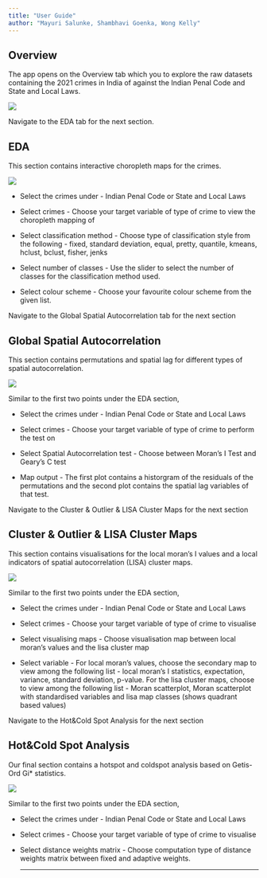 ```yaml
---
title: "User Guide"
author: "Mayuri Salunke, Shambhavi Goenka, Wong Kelly"
---
```


## Overview

The app opens on the Overview tab which you to explore the raw datasets containing the 2021 crimes in India of against the Indian Penal Code and State and Local Laws.

![](images/Screenshot%202023-04-16%20at%208.57.03%20PM.png)

Navigate to the EDA tab for the next section.

## EDA

This section contains interactive choropleth maps for the crimes.

![](images/Screenshot%202023-04-16%20at%208.58.21%20PM.png)

-   Select the crimes under - Indian Penal Code or State and Local Laws

-   Select crimes - Choose your target variable of type of crime to view the choropleth mapping of

-   Select classification method - Choose type of classification style from the following - fixed, standard deviation, equal, pretty, quantile, kmeans, hclust, bclust, fisher, jenks

-   Select number of classes - Use the slider to select the number of classes for the classification method used.

-   Select colour scheme - Choose your favourite colour scheme from the given list.

Navigate to the Global Spatial Autocorrelation tab for the next section

## Global Spatial Autocorrelation

This section contains permutations and spatial lag for different types of spatial autocorrelation.

![](images/Screenshot%202023-04-16%20at%209.12.35%20PM.png)

Similar to the first two points under the EDA section,

-   Select the crimes under - Indian Penal Code or State and Local Laws

-   Select crimes - Choose your target variable of type of crime to perform the test on

-   Select Spatial Autocorrelation test - Choose between Moran's I Test and Geary's C test

-   Map output - The first plot contains a historgram of the residuals of the permutations and the second plot contains the spatial lag variables of that test.

Navigate to the Cluster & Outlier & LISA Cluster Maps for the next section

## Cluster & Outlier & LISA Cluster Maps

This section contains visualisations for the local moran's I values and a local indicators of spatial autocorrelation (LISA) cluster maps.

![](images/lisa.png)

Similar to the first two points under the EDA section,

-   Select the crimes under - Indian Penal Code or State and Local Laws

-   Select crimes - Choose your target variable of type of crime to visualise

-   Select visualising maps - Choose visualisation map between local moran's values and the lisa cluster map

-   Select variable - For local moran's values, choose the secondary map to view among the following list - local moran's I statistics, expectation, variance, standard deviation, p-value. For the lisa cluster maps, choose to view among the following list - Moran scatterplot, Moran scatterplot with standardised variables and lisa map classes (shows quadrant based values)

Navigate to the Hot&Cold Spot Analysis for the next section

## Hot&Cold Spot Analysis

Our final section contains a hotspot and coldspot analysis based on Getis-Ord Gi\* statistics.

![](images/Screenshot%202023-04-16%20at%209.40.13%20PM.png)

Similar to the first two points under the EDA section,

-   Select the crimes under - Indian Penal Code or State and Local Laws

-   Select crimes - Choose your target variable of type of crime to visualise

-   Select distance weights matrix - Choose computation type of distance weights matrix between fixed and adaptive weights.

    ------------------------------------------------------------------------
